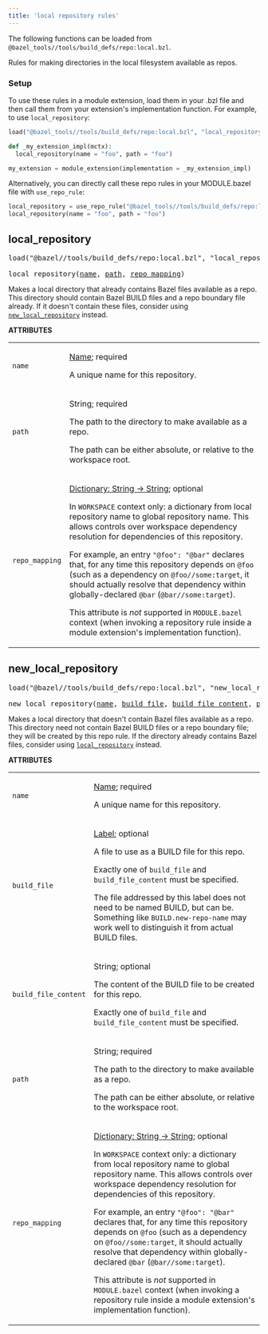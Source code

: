```yaml
---
title: 'local repository rules'
---
```


The following functions can be loaded from
`@bazel_tools//tools/build_defs/repo:local.bzl`.
<!-- Generated with Stardoc: http://skydoc.bazel.build -->

Rules for making directories in the local filesystem available as repos.

### Setup

To use these rules in a module extension, load them in your .bzl file and then call them from your
extension's implementation function. For example, to use `local_repository`:

```python
load("@bazel_tools//tools/build_defs/repo:local.bzl", "local_repository")

def _my_extension_impl(mctx):
  local_repository(name = "foo", path = "foo")

my_extension = module_extension(implementation = _my_extension_impl)
```

Alternatively, you can directly call these repo rules in your MODULE.bazel file with
`use_repo_rule`:

```python
local_repository = use_repo_rule("@bazel_tools//tools/build_defs/repo:local.bzl", "local_repository")
local_repository(name = "foo", path = "foo")
```

<a id="local_repository"></a>

## local_repository

<pre>
load("@bazel//tools/build_defs/repo:local.bzl", "local_repository")

local_repository(<a href="#local_repository-name">name</a>, <a href="#local_repository-path">path</a>, <a href="#local_repository-repo_mapping">repo_mapping</a>)
</pre>

Makes a local directory that already contains Bazel files available as a repo. This directory should contain Bazel BUILD files and a repo boundary file already. If it doesn't contain these files, consider using [`new_local_repository`](#new_local_repository) instead.

**ATTRIBUTES**

<table class="params-table">
<colgroup>
<col class="col-param" />
<col class="col-description" />
</colgroup>
<tbody>
<tr id="local_repository-name">
<td><code>name</code></td>
<td>

<a href="https://bazel.build/versions/8.2.0/concepts/labels#target-names">Name</a>; required

<p>

A unique name for this repository.

</p>
</td>
</tr>
<tr id="local_repository-path">
<td><code>path</code></td>
<td>

String; required

<p>

The path to the directory to make available as a repo.

The path can be either absolute, or relative to the workspace root.

</p>
</td>
</tr>
<tr id="local_repository-repo_mapping">
<td><code>repo_mapping</code></td>
<td>

<a href="https://bazel.build/versions/8.2.0/rules/lib/dict">Dictionary: String -> String</a>; optional

<p>

In `WORKSPACE` context only: a dictionary from local repository name to global repository name. This allows controls over workspace dependency resolution for dependencies of this repository.

For example, an entry `"@foo": "@bar"` declares that, for any time this repository depends on `@foo` (such as a dependency on `@foo//some:target`, it should actually resolve that dependency within globally-declared `@bar` (`@bar//some:target`).

This attribute is _not_ supported in `MODULE.bazel` context (when invoking a repository rule inside a module extension's implementation function).

</p>
</td>
</tr>
</tbody>
</table>

<a id="new_local_repository"></a>

## new_local_repository

<pre>
load("@bazel//tools/build_defs/repo:local.bzl", "new_local_repository")

new_local_repository(<a href="#new_local_repository-name">name</a>, <a href="#new_local_repository-build_file">build_file</a>, <a href="#new_local_repository-build_file_content">build_file_content</a>, <a href="#new_local_repository-path">path</a>, <a href="#new_local_repository-repo_mapping">repo_mapping</a>)
</pre>

Makes a local directory that doesn't contain Bazel files available as a repo. This directory need not contain Bazel BUILD files or a repo boundary file; they will be created by this repo rule. If the directory already contains Bazel files, consider using [`local_repository`](#local_repository) instead.

**ATTRIBUTES**

<table class="params-table">
<colgroup>
<col class="col-param" />
<col class="col-description" />
</colgroup>
<tbody>
<tr id="new_local_repository-name">
<td><code>name</code></td>
<td>

<a href="https://bazel.build/versions/8.2.0/concepts/labels#target-names">Name</a>; required

<p>

A unique name for this repository.

</p>
</td>
</tr>
<tr id="new_local_repository-build_file">
<td><code>build_file</code></td>
<td>

<a href="https://bazel.build/versions/8.2.0/concepts/labels">Label</a>; optional

<p>

A file to use as a BUILD file for this repo.

Exactly one of `build_file` and `build_file_content` must be specified.

The file addressed by this label does not need to be named BUILD, but can be. Something like `BUILD.new-repo-name` may work well to distinguish it from actual BUILD files.

</p>
</td>
</tr>
<tr id="new_local_repository-build_file_content">
<td><code>build_file_content</code></td>
<td>

String; optional

<p>

The content of the BUILD file to be created for this repo.

Exactly one of `build_file` and `build_file_content` must be specified.

</p>
</td>
</tr>
<tr id="new_local_repository-path">
<td><code>path</code></td>
<td>

String; required

<p>

The path to the directory to make available as a repo.

The path can be either absolute, or relative to the workspace root.

</p>
</td>
</tr>
<tr id="new_local_repository-repo_mapping">
<td><code>repo_mapping</code></td>
<td>

<a href="https://bazel.build/versions/8.2.0/rules/lib/dict">Dictionary: String -> String</a>; optional

<p>

In `WORKSPACE` context only: a dictionary from local repository name to global repository name. This allows controls over workspace dependency resolution for dependencies of this repository.

For example, an entry `"@foo": "@bar"` declares that, for any time this repository depends on `@foo` (such as a dependency on `@foo//some:target`, it should actually resolve that dependency within globally-declared `@bar` (`@bar//some:target`).

This attribute is _not_ supported in `MODULE.bazel` context (when invoking a repository rule inside a module extension's implementation function).

</p>
</td>
</tr>
</tbody>
</table>

